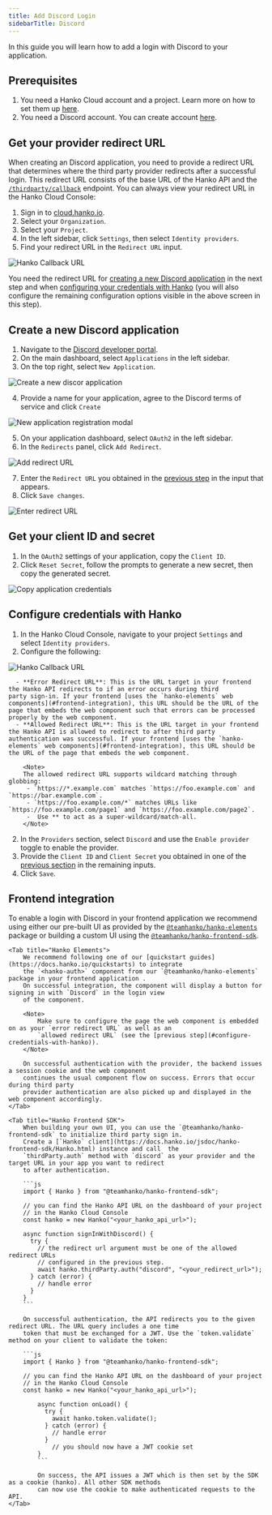 ```yaml
---
title: Add Discord Login
sidebarTitle: Discord
---
```


In this guide you will learn how to add a login with Discord to your application.

## Prerequisites

1. You need a Hanko Cloud account and a project. Learn more on how to set them up [here](https://docs.hanko.io/setup-hanko-cloud).
2. You need a Discord account. You can create account [here](https://discord.com/register).

## Get your provider redirect URL

When creating an Discord application, you need to provide a redirect URL that determines where the third party
provider redirects after a successful login. This redirect URL consists of the base URL of the Hanko API
and the [`/thirdparty/callback`](http://docs.hanko.io/api/public#tag/Third-Party/operation/thirdPartyCallback) endpoint. You can always view your redirect URL in the Hanko Cloud Console:

1. Sign in to [cloud.hanko.io](https://cloud.hanko.io).
2. Select your `Organization`.
3. Select your `Project`.
4. In the left sidebar, click `Settings`, then select `Identity providers`.
5. Find your redirect URL in the `Redirect URL` input.

<Frame>
    <img
        src="/images/oauth-providers/hanko-callback-url.png"
        alt="Hanko Callback URL"
        width={500}
    />
</Frame>

You need the redirect URL for [creating a new Discord application](#create-a-new-discord-application) in the next step and when
[configuring your credentials with Hanko](#configure-credentials-with-hanko) (you will also configure the remaining
configuration options visible in the above screen in this step).

## Create a new Discord application

1. Navigate to the [Discord developer portal](https://discord.com/developers/applications).
2. On the main dashboard, select `Applications` in the left sidebar.
3. On the top right, select `New Application`.

<Frame>
    <img
        src="/images/oauth-providers/discord/new-application.png"
        alt="Create a new discor application"
        width={500}
    />
</Frame>

4. Provide a name for your application, agree to the Discord terms of service and click `Create`

<Frame>
    <img
        src="/images/oauth-providers/discord/new-application-modal.png"
        alt="New application registration modal"
        width={500}
    />
</Frame>

5. On your application dashboard, select `OAuth2` in the left sidebar.
6. In the `Redirects` panel, click `Add Redirect`.


<Frame>
    <img
        src="/images/oauth-providers/discord/add-redirect.png"
        alt="Add redirect URL"
        width={500}
    />
</Frame>

7. Enter the `Redirect URL` you obtained in the [previous step](#get-your-provider-redirect-url) in the input that
appears.
8. Click `Save changes`.

<Frame>
    <img
        src="/images/oauth-providers/discord/enter-redirect-url.png"
        alt="Enter redirect URL"
        width={500}
    />
</Frame>

## Get your client ID and secret

1. In the `OAuth2` settings of your application, copy the `Client ID`.
2. Click `Reset Secret`, follow the prompts to generate a new secret, then copy the generated secret.

<Frame>
    <img
        src="/images/oauth-providers/discord/copy-credentials.png"
        alt="Copy application credentials"
        width={500}
    />
</Frame>


## Configure credentials with Hanko

1. In the Hanko Cloud Console, navigate to your project `Settings` and select `Identity providers`.
2. Configure the following:

<Frame>
    <img
        src="/images/oauth-providers/hanko-callback-url.png"
        alt="Hanko Callback URL"
        width={500}
    />
</Frame>

      - **Error Redirect URL**: This is the URL target in your frontend the Hanko API redirects to if an error occurs during third
    party sign-in. If your frontend [uses the `hanko-elements` web components](#frontend-integration), this URL should be the URL of the
    page that embeds the web component such that errors can be processed properly by the web component.
      - **Allowed Redirect URL**: This is the URL target in your frontend the Hanko API is allowed to redirect to after third party
    authentication was successful. If your frontend [uses the `hanko-elements` web components](#frontend-integration), this URL should be
    the URL of the page that embeds the web component.

        <Note>
        The allowed redirect URL supports wildcard matching through globbing:
         - `https://*.example.com` matches `https://foo.example.com` and `https://bar.example.com`.
         - `https://foo.example.com/*` matches URLs like `https://foo.example.com/page1` and `https://foo.example.com/page2`.
         -  Use ** to act as a super-wildcard/match-all.
        </Note>

2. In the `Providers` section, select `Discord` and use the `Enable provider` toggle to enable the provider.
3. Provide the `Client ID` and `Client Secret` you obtained in one of the [previous section](#get-your-client-id-and-secret)
in the remaining inputs.
4. Click `Save`.

## Frontend integration

To enable a login with Discord in your frontend application we recommend using either our pre-built UI as
provided by the [`@teamhanko/hanko-elements`](https://www.npmjs.com/package/@teamhanko/hanko-elements) package or building a custom UI using
the [`@teamhanko/hanko-frontend-sdk`](https://www.npmjs.com/package/@teamhanko/hanko-frontend-sdk).

<Tabs>

    <Tab title="Hanko Elements">
        We recommend following one of our [quickstart guides](https://docs.hanko.io/quickstarts) to integrate
        the `<hanko-auth>` component from our `@teamhanko/hanko-elements` package in your frontend application .
        On successful integration, the component will display a button for signing in with `Discord` in the login view
        of the component.

        <Note>
            Make sure to configure the page the web component is embedded on as your `error redirect URL` as well as an
            `allowed redirect URL` (see the [previous step](#configure-credentials-with-hanko)).
        </Note>

        On successful authentication with the provider, the backend issues a session cookie and the web component
        continues the usual component flow on success. Errors that occur during third party
        provider authentication are also picked up and displayed in the web component accordingly.
    </Tab>

    <Tab title="Hanko Frontend SDK">
        When building your own UI, you can use the `@teamhanko/hanko-frontend-sdk` to initialize third party sign in.
        Create a [`Hanko` client](https://docs.hanko.io/jsdoc/hanko-frontend-sdk/Hanko.html) instance and call  the
        `thirdParty.auth` method with `discord` as your provider and the target URL in your app you want to redirect
        to after authentication.

        ```js
        import { Hanko } from "@teamhanko/hanko-frontend-sdk";

        // you can find the Hanko API URL on the dashboard of your project
        // in the Hanko Cloud Console
        const hanko = new Hanko("<your_hanko_api_url>");

        async function signInWithDiscord() {
          try {
            // the redirect url argument must be one of the allowed redirect URLs
            // configured in the previous step.
            await hanko.thirdParty.auth("discord", "<your_redirect_url>");
          } catch (error) {
            // handle error
          }
        }
        ```

        On successful authentication, the API redirects you to the given redirect URL. The URL query includes a one time
        token that must be exchanged for a JWT. Use the `token.validate` method on your client to validate the token:

        ```js
        import { Hanko } from "@teamhanko/hanko-frontend-sdk";

        // you can find the Hanko API URL on the dashboard of your project
        // in the Hanko Cloud Console
        const hanko = new Hanko("<your_hanko_api_url>");

            async function onLoad() {
              try {
                await hanko.token.validate();
              } catch (error) {
                // handle error
              }
                // you should now have a JWT cookie set
            }
            ```

            On success, the API issues a JWT which is then set by the SDK as a cookie (hanko). All other SDK methods
            can now use the cookie to make authenticated requests to the API.
    </Tab>
</Tabs>



